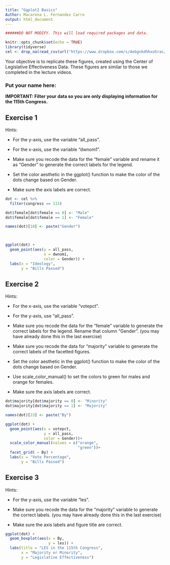 ---
title: "Ggplot2 Basics"
Author: Macarena L. Fernandez Carro
output: html_document
---

```{r setup, include=FALSE}


######DO NOT MODIFY. This will load required packages and data.

knitr::opts_chunk$set(echo = TRUE)
library(tidyverse)
cel <- drop_na(read_csv(url("https://www.dropbox.com/s/4ebgnkdhhxo5rac/cel_volden_wiseman%20_coursera.csv?raw=1")))
```

Your objective is to replicate these figures, created using the Center of Legislative Effectiveness Data. These figures are similar to those we completed in the lecture videos.

### Put your name here:

**IMPORTANT: Filter your data so you are only displaying information for the 115th Congress.**

## Exercise 1

Hints:

* For the y-axis, use the variable "all_pass".

* For the x-axis, use the variable "dwnom1".

* Make sure you recode the data for the "female" variable and rename it as "Gender" to generate the correct labels for the legend.

* Set the color aesthetic in the ggplot() function to make the color of the dots change based on Gender.

* Make sure the axis labels are correct.

```{r exercise1,echo=TRUE}
dot <- cel %>%
  filter(congress == 115)

dot$female[dot$female == 0] <- "Male"
dot$female[dot$female == 1] <- "Female"

names(dot)[10] <- paste("Gender")

  

ggplot(dot) +
  geom_point(aes(y = all_pass,
                 x = dwnom1,
                 color = Gender)) +
  labs(x = "Ideology",
       y = "Bills Passed")
```

## Exercise 2

Hints:

* For the x-axis, use the variable "votepct".

* For the y-axis, use "all_pass".

* Make sure you recode the data for the "female" variable to generate the correct labels for the legend. Rename that column "Gender". (you may have already done this in the last exercise)

* Make sure you recode the data for "majority" variable to generate the correct labels of the facetted figures.

* Set the color aesthetic in the ggplot() function to make the color of the dots change based on Gender.

* Use scale_color_manual() to set the colors to green for males and orange for females.

* Make sure the axis labels are correct.


```{r exercise2,echo=TRUE}

dot$majority[dot$majority == 0] <- "Minority"
dot$majority[dot$majority == 1] <- "Majority"

names(dot)[23] <- paste("By")

ggplot(dot) + 
  geom_point(aes(x = votepct,
                 y = all_pass,
                 color = Gender))+
  scale_color_manual(values = c("orange",
                                "green"))+
  facet_grid( ~ By) +
  labs(x = "Vote Percentage",
       y = "Bills Passed")

```

## Exercise 3

Hints:

* For the y-axis, use the variable "les".

* Make sure you recode the data for the "majority" variable to generate the correct labels. (you may have already done this in the last exercise)

* Make sure the axis labels and figure title are correct.


```{r exercise3,echo=TRUE}
ggplot(dot) +
  geom_boxplot(aes(x = By,
                   y = les)) +
  labs(title = "LES in the 115th Congress",
       x = "Majority or Minority",
       y = "Legislative Effectiveness")

```
